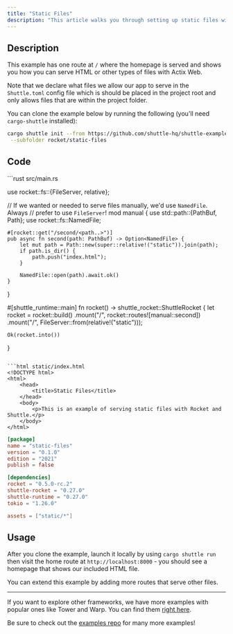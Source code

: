 ```yaml
---
title: "Static Files"
description: "This article walks you through setting up static files with Rocket, an ergonomic framework for simple web applications."
---
```


## Description

This example has one route at `/` where the homepage is served and shows you how you can serve HTML or other types of files with Actix Web.

Note that we declare what files we allow our app to serve in the `Shuttle.toml` config file which is should be placed in the project root and only allows files that are within the project folder.

You can clone the example below by running the following (you'll need `cargo-shuttle` installed):
```bash
cargo shuttle init --from https://github.com/shuttle-hq/shuttle-examples.git \
 --subfolder rocket/static-files
```

## Code
 
<CodeGroup>
```rust src/main.rs

use rocket::fs::{FileServer, relative};

// If we wanted or needed to serve files manually, we'd use `NamedFile`. Always
// prefer to use `FileServer`!
mod manual {
    use std::path::{PathBuf, Path};
    use rocket::fs::NamedFile;

    #[rocket::get("/second/<path..>")]
    pub async fn second(path: PathBuf) -> Option<NamedFile> {
        let mut path = Path::new(super::relative!("static")).join(path);
        if path.is_dir() {
            path.push("index.html");
        }

        NamedFile::open(path).await.ok()
    }
}

#[shuttle_runtime::main]
fn rocket() -> shuttle_rocket::ShuttleRocket {
    let rocket = rocket::build()
        .mount("/", rocket::routes![manual::second])
        .mount("/", FileServer::from(relative!("static")));

	Ok(rocket.into())
}
```

```html static/index.html
<!DOCTYPE html>
<html>
    <head>
        <title>Static Files</title>
    </head>
    <body>
        <p>This is an example of serving static files with Rocket and Shuttle.</p>
    </body>
</html>
```

```toml Cargo.toml
[package]
name = "static-files"
version = "0.1.0"
edition = "2021"
publish = false

[dependencies]
rocket = "0.5.0-rc.2"
shuttle-rocket = "0.27.0"
shuttle-runtime = "0.27.0"
tokio = "1.26.0"
```

```toml Shuttle.toml
assets = ["static/*"]
```
</CodeGroup>

## Usage

After you clone the example, launch it locally by using `cargo shuttle run` then visit the home route at `http://localhost:8000` - you should see a homepage that shows our included HTML file. 

You can extend this example by adding more routes that serve other files.

---

<Tip> If you want to explore other frameworks, we have more examples with popular ones like Tower and Warp. You can find them [right here](../examples/other). </Tip>

<Tip> Be sure to check out the [examples repo](https://github.com/shuttle-hq/shuttle-examples) for many more examples! </Tip>
